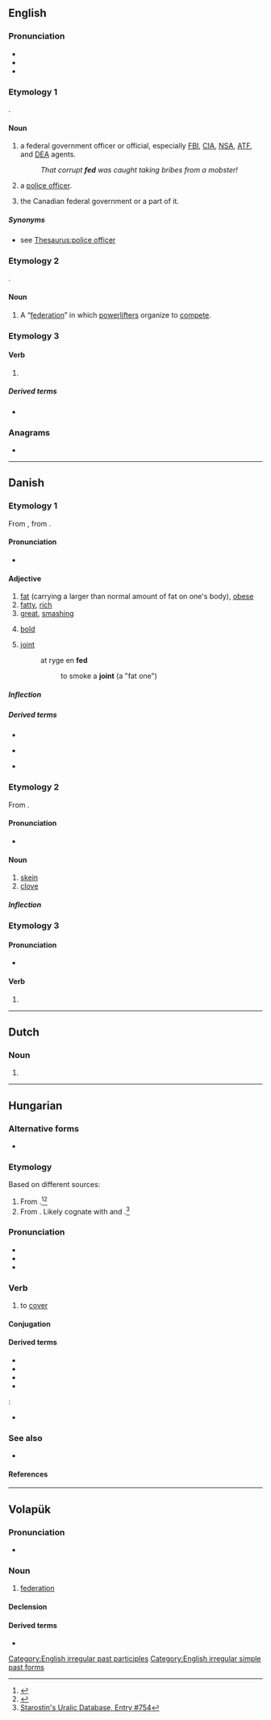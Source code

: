 {{also|Fed|FED|-fed|Fed.}}
==English==
{{wikipedia|dab=FED}}

===Pronunciation===
* {{audio|en|en-us-fed.ogg|Audio (US)}}
* {{rhymes|en|ɛd|s=1}}
* {{IPA|en|/fɛd/}}

===Etymology 1===
{{clipping|en|federal}}.

====Noun====
{{en-noun}}

# {{lb|en|US|derogatory|slang}} a federal government officer or official, especially [[FBI]], [[CIA]], [[NSA]], [[ATF]], and [[DEA]] agents.
#: ''That corrupt '''fed''' was caught taking bribes from a mobster!''
# {{lb|en|London|especially|MLE|slang}} a [[police officer]].
# {{lb|en|Canada|usually|plural}} the Canadian federal government or a part of it.
#: {{ux|en|Salmon were becoming scarce in the river until the '''feds''' stepped in.}}

=====Synonyms=====
* {{sense|police officer}} see [[Thesaurus:police officer]]

===Etymology 2===
{{clipping|en|federation}}.

====Noun====
{{en-noun}}

# {{lb|en|weightlifting|colloquial}} A “[[federation]]” in which [[powerlifter]]s organize to [[compete]].

===Etymology 3===

====Verb====
{{head|en|verb form}}

# {{en-past of|feed}}

=====Derived terms=====
* {{l|en|fed up}}

===Anagrams===
* {{anagrams|en|a=def|DEF|Def.|DfE|FDE|def}}

[[Category:English irregular past participles]]
[[Category:English irregular simple past forms]]

----

==Danish==

===Etymology 1===
From {{der|da|non|feitr||fat}}, from {{der|da|gem-pro|*faitaz}}.

====Pronunciation====
* {{IPA|da|[feˀð]|[feðˀ]}}

====Adjective====
{{da-adj}}

# [[fat]] (carrying a larger than normal amount of fat on one's body), [[obese]]
# [[fatty]], [[rich]]
# [[great]], [[smashing]]
# {{lb|da|of a typeface}} [[bold]]
# {{lb|da|nominally|slang}} [[joint]]
#: at ryge en '''fed'''
#:: to smoke a '''joint''' (a "fat one")

=====Inflection=====
{{da-infl-adj||est}}

=====Derived terms=====
* {{l|da|fede|pos=v}}
* {{l|da|fedme}} {{g|c}}
* {{l|da|fedt}} {{g|n}}

===Etymology 2===
From {{der|da|non|fit}}.

====Pronunciation====
* {{IPA|da|[feð]}}

====Noun====
{{da-noun|stem=fedd|et}}

# [[skein]]
# [[clove]]

=====Inflection=====
{{da-noun-infl|stem=fedd|et}}

===Etymology 3===
{{nonlemma}}

====Pronunciation====
* {{IPA|da|[feːˀð]|[feðˀ]}}

====Verb====
{{head|da|verb form}}

# {{imperative of|da|fede}}

----

==Dutch==

===Noun===
{{nl-noun|f|-|-}}

# {{abbreviation of|nl|federatie}}

----

==Hungarian==

===Alternative forms===
* {{l|hu|föd}} {{q|dialectal}}

===Etymology===
Based on different sources:
# From {{inh|hu|fiu-pro|*pentɜ-||to shut, cover}}.<ref>{{R:Uralonet|744}}</ref><ref>{{R:Zaicz 2006}}</ref>
# From {{der|hu|fiu-pro|-}} {{m|urj-pro|*pintä-||to close, cover}}. Likely cognate with {{cog|fi|pinne}} and {{cog|udm|поди}}.<ref>[http://starling.rinet.ru/cgi-bin/response.cgi?root=config&morpho=0&basename=\data\uralic\uralet.dbf&first=1&off=&text_proto=&method_proto=substring&ic_proto=on&text_meaning=to+close&method_meaning=substring&ic_meaning=on&text_germmean=&method_germmean=substring&ic_germmean=on&text_fin=&method_fin=substring&ic_fin=on&text_est=&method_est=substring&ic_est=on&text_saa=&method_saa=substring&ic_saa=on&text_mrd=&method_mrd=substring&ic_mrd=on&text_mar=&method_mar=substring&ic_mar=on&text_udm=&method_udm=substring&ic_udm=on&text_kom=&method_kom=substring&ic_kom=on&text_khn=&method_khn=substring&ic_khn=on&text_man=&method_man=substring&ic_man=on&text_ugr=fed&method_ugr=substring&ic_ugr=on&text_smd=&method_smd=substring&ic_smd=on&text_nen=&method_nen=substring&ic_nen=on&text_enc=&method_enc=substring&ic_enc=on&text_nga=&method_nga=substring&ic_nga=on&text_slk=&method_slk=substring&ic_slk=on&text_kam=&method_kam=substring&ic_kam=on&text_janh=&method_janh=substring&ic_janh=on&text_samm2=&method_samm2=substring&ic_samm2=on&text_redei=&method_redei=substring&ic_redei=on&text_add=&method_add=substring&ic_add=on&text_reshet=&method_reshet=substring&ic_reshet=on&text_yuk=&method_yuk=substring&ic_yuk=on&text_lit=&method_lit=substring&ic_lit=on&text_any=&method_any=substring&sort=number&ic_any=on Starostin's Uralic Database, Entry #754]</ref>

===Pronunciation===
* {{hu-IPA}}
* {{hyphenation|hu|fed}}
* {{rhymes|hu|ɛd|s=1}}

===Verb===
{{hu-verb}}

# {{lb|hu|transitive}} to [[cover]]

====Conjugation====
{{hu-conj-ek|f|e|d}}

====Derived terms====
* {{l|hu|fedés}}
* {{l|hu|fedetlen}}
* {{l|hu|fedez}}
* {{l|hu|fedezet}}
{{hu-verbpref|fed|sep=4|át|be|el|fel|föl|le}}
{{q|Expressions}}:
* {{l|hu|nem fedi a valóságot}}

===See also===
* {{l|hu|fedd}}

====References====
<references/>

{{cln|hu|three-letter words}}

----

==Volapük==

===Pronunciation===
* {{IPA|vo|/fed/}}

===Noun===
{{vo-noun}}

# [[federation]]

====Declension====
{{vo-decl-noun}}

====Derived terms====
* {{l|de|fedalän||federal state, [[Bundesstaat]]}}
